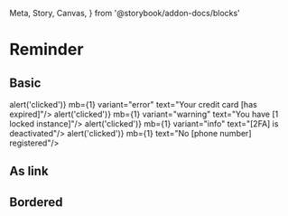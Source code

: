   Meta,
  Story,
  Canvas,
} from '@storybook/addon-docs/blocks'

<Meta title="Components/Reminder" component={Reminder} />

# Reminder

## Basic

<Canvas>
  <Story name="error">
    <Reminder onClick={() => alert('clicked')} mb={1} variant="error" text="Your credit card [has expired]"/>
  </Story>
  <Story name="warning">
    <Reminder onClick={() => alert('clicked')} mb={1} variant="warning" text="You have [1 locked instance]"/>
  </Story>
  <Story name="info">
    <Reminder onClick={() => alert('clicked')} mb={1} variant="info" text="[2FA] is deactivated"/>
  </Story>
  <Story name="default">
    <Reminder onClick={() => alert('clicked')} mb={1} text="No [phone number] registered"/>
  </Story>
</Canvas>

## As link

<Canvas>
  <Story name="link-error">
    <Reminder to="." mb={1} variant="error" text="Your credit card [has expired]"/>
  </Story>
  <Story name="link-warning">
    <Reminder to="." mb={1} variant="warning" text="You have [1 locked instance]"/>
  </Story>
  <Story name="link-info">
    <Reminder to="." mb={1} variant="info" text="[2FA] is deactivated"/>
  </Story>
  <Story name="link-default">
    <Reminder to="." mb={1} text="No [phone number] registered"/>
  </Story>
</Canvas>

## Bordered

<Canvas>
  <Story name="bordered-error">
    <Reminder to="/" mb={1} bordered variant="error" text="Your credit card [has expired]"/>
  </Story>
  <Story name="bordered-warning">
    <Reminder to="/" mb={1} bordered variant="warning" text="You have [1 locked instance]"/>
  </Story>
  <Story name="bordered-info">
    <Reminder to="/" mb={1} bordered variant="info" text="[2FA] is deactivated"/>
  </Story>
  <Story name="bordered-default">
    <Reminder to="/" mb={1} bordered text="No [phone number] registered"/>
  </Story>
</Canvas>
